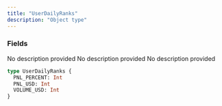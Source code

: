 ```yaml
---
title: "UserDailyRanks"
description: "Object type"
---
```


### Fields

<ResponseField name="PNL_PERCENT" type="Int">
  No description provided
</ResponseField>

<ResponseField name="PNL_USD" type="Int">
  No description provided
</ResponseField>

<ResponseField name="VOLUME_USD" type="Int">
  No description provided
</ResponseField>


```graphql UserDailyRanks
type UserDailyRanks {
  PNL_PERCENT: Int
  PNL_USD: Int
  VOLUME_USD: Int
}
```
